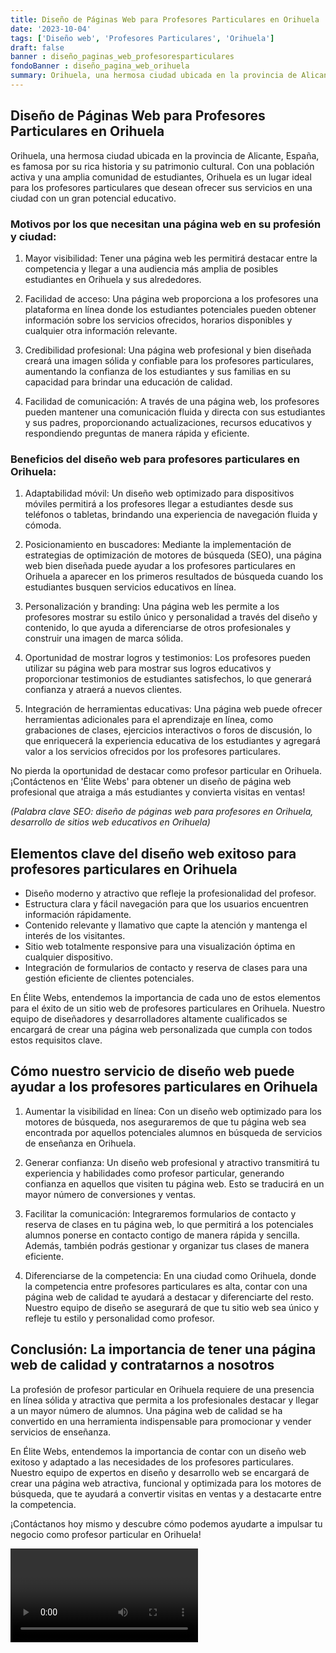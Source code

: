 ```yaml
---
title: Diseño de Páginas Web para Profesores Particulares en Orihuela
date: '2023-10-04'
tags: ['Diseño web', 'Profesores Particulares', 'Orihuela']
draft: false
banner : diseño_paginas_web_profesoresparticulares
fondoBanner : diseño_pagina_web_orihuela
summary: Orihuela, una hermosa ciudad ubicada en la provincia de Alicante, España, es famosa por su rica historia y su patrimonio cultural. Con una población activa y una amplia comunidad de estudiantes, Orihuela es un lugar ideal para los profesores particulares que desean ofrecer sus servicios en una ciudad con un gran potencial educativo.
---
```


## Diseño de Páginas Web para Profesores Particulares en Orihuela

Orihuela, una hermosa ciudad ubicada en la provincia de Alicante, España, es famosa por su rica historia y su patrimonio cultural. Con una población activa y una amplia comunidad de estudiantes, Orihuela es un lugar ideal para los profesores particulares que desean ofrecer sus servicios en una ciudad con un gran potencial educativo.

### Motivos por los que necesitan una página web en su profesión y ciudad:

1. Mayor visibilidad: Tener una página web les permitirá destacar entre la competencia y llegar a una audiencia más amplia de posibles estudiantes en Orihuela y sus alrededores.

2. Facilidad de acceso: Una página web proporciona a los profesores una plataforma en línea donde los estudiantes potenciales pueden obtener información sobre los servicios ofrecidos, horarios disponibles y cualquier otra información relevante.

3. Credibilidad profesional: Una página web profesional y bien diseñada creará una imagen sólida y confiable para los profesores particulares, aumentando la confianza de los estudiantes y sus familias en su capacidad para brindar una educación de calidad.

4. Facilidad de comunicación: A través de una página web, los profesores pueden mantener una comunicación fluida y directa con sus estudiantes y sus padres, proporcionando actualizaciones, recursos educativos y respondiendo preguntas de manera rápida y eficiente.

### Beneficios del diseño web para profesores particulares en Orihuela:

1. Adaptabilidad móvil: Un diseño web optimizado para dispositivos móviles permitirá a los profesores llegar a estudiantes desde sus teléfonos o tabletas, brindando una experiencia de navegación fluida y cómoda.

2. Posicionamiento en buscadores: Mediante la implementación de estrategias de optimización de motores de búsqueda (SEO), una página web bien diseñada puede ayudar a los profesores particulares en Orihuela a aparecer en los primeros resultados de búsqueda cuando los estudiantes busquen servicios educativos en línea.

3. Personalización y branding: Una página web les permite a los profesores mostrar su estilo único y personalidad a través del diseño y contenido, lo que ayuda a diferenciarse de otros profesionales y construir una imagen de marca sólida.

4. Oportunidad de mostrar logros y testimonios: Los profesores pueden utilizar su página web para mostrar sus logros educativos y proporcionar testimonios de estudiantes satisfechos, lo que generará confianza y atraerá a nuevos clientes.

5. Integración de herramientas educativas: Una página web puede ofrecer herramientas adicionales para el aprendizaje en línea, como grabaciones de clases, ejercicios interactivos o foros de discusión, lo que enriquecerá la experiencia educativa de los estudiantes y agregará valor a los servicios ofrecidos por los profesores particulares.

No pierda la oportunidad de destacar como profesor particular en Orihuela. ¡Contáctenos en 'Élite Webs' para obtener un diseño de página web profesional que atraiga a más estudiantes y convierta visitas en ventas!

*(Palabra clave SEO: diseño de páginas web para profesores en Orihuela, desarrollo de sitios web educativos en Orihuela)*

<GifSeo />

<Cta />

## Elementos clave del diseño web exitoso para profesores particulares en Orihuela

- Diseño moderno y atractivo que refleje la profesionalidad del profesor.
- Estructura clara y fácil navegación para que los usuarios encuentren información rápidamente.
- Contenido relevante y llamativo que capte la atención y mantenga el interés de los visitantes.
- Sitio web totalmente responsive para una visualización óptima en cualquier dispositivo.
- Integración de formularios de contacto y reserva de clases para una gestión eficiente de clientes potenciales.

En Élite Webs, entendemos la importancia de cada uno de estos elementos para el éxito de un sitio web de profesores particulares en Orihuela. Nuestro equipo de diseñadores y desarrolladores altamente cualificados se encargará de crear una página web personalizada que cumpla con todos estos requisitos clave.

## Cómo nuestro servicio de diseño web puede ayudar a los profesores particulares en Orihuela

1. Aumentar la visibilidad en línea: Con un diseño web optimizado para los motores de búsqueda, nos aseguraremos de que tu página web sea encontrada por aquellos potenciales alumnos en búsqueda de servicios de enseñanza en Orihuela.

2. Generar confianza: Un diseño web profesional y atractivo transmitirá tu experiencia y habilidades como profesor particular, generando confianza en aquellos que visiten tu página web. Esto se traducirá en un mayor número de conversiones y ventas.

3. Facilitar la comunicación: Integraremos formularios de contacto y reserva de clases en tu página web, lo que permitirá a los potenciales alumnos ponerse en contacto contigo de manera rápida y sencilla. Además, también podrás gestionar y organizar tus clases de manera eficiente.

4. Diferenciarse de la competencia: En una ciudad como Orihuela, donde la competencia entre profesores particulares es alta, contar con una página web de calidad te ayudará a destacar y diferenciarte del resto. Nuestro equipo de diseño se asegurará de que tu sitio web sea único y refleje tu estilo y personalidad como profesor.

## Conclusión: La importancia de tener una página web de calidad y contratarnos a nosotros

La profesión de profesor particular en Orihuela requiere de una presencia en línea sólida y atractiva que permita a los profesionales destacar y llegar a un mayor número de alumnos. Una página web de calidad se ha convertido en una herramienta indispensable para promocionar y vender servicios de enseñanza.

En Élite Webs, entendemos la importancia de contar con un diseño web exitoso y adaptado a las necesidades de los profesores particulares. Nuestro equipo de expertos en diseño y desarrollo web se encargará de crear una página web atractiva, funcional y optimizada para los motores de búsqueda, que te ayudará a convertir visitas en ventas y a destacarte entre la competencia.

¡Contáctanos hoy mismo y descubre cómo podemos ayudarte a impulsar tu negocio como profesor particular en Orihuela!

<Video />

<CtaBot job='Profesores Particulares' city='Orihuela'/>

<Gmaps query='Orihuela+españa+maps' />